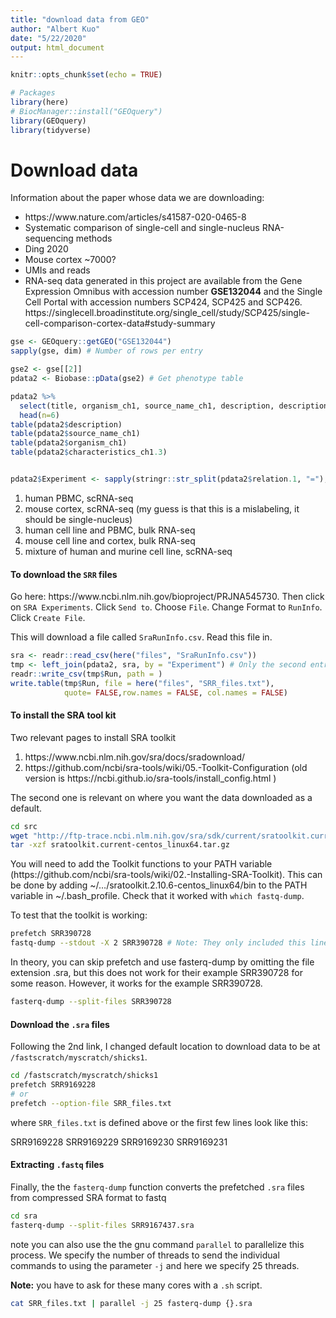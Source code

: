 ```yaml
---
title: "download data from GEO"
author: "Albert Kuo"
date: "5/22/2020"
output: html_document
---
```


```r
knitr::opts_chunk$set(echo = TRUE)
```

```r
# Packages
library(here)
# BiocManager::install("GEOquery")
library(GEOquery)
library(tidyverse)
```

# Download data

Information about the paper whose data we are downloading:

* https://www.nature.com/articles/s41587-020-0465-8
* Systematic comparison of single-cell and single-nucleus RNA-sequencing methods
* Ding	2020
* Mouse cortex	~7000?
* UMIs and reads
* RNA-seq data generated in this project are available from the Gene Expression Omnibus with accession number **GSE132044** and the Single Cell Portal with accession numbers SCP424, SCP425 and SCP426. https://singlecell.broadinstitute.org/single_cell/study/SCP425/single-cell-comparison-cortex-data#study-summary


```r
gse <- GEOquery::getGEO("GSE132044")
sapply(gse, dim) # Number of rows per entry

gse2 <- gse[[2]]
pdata2 <- Biobase::pData(gse2) # Get phenotype table

pdata2 %>%
  select(title, organism_ch1, source_name_ch1, description, description.1, starts_with("characteristics")) %>% 
  head(n=6)
table(pdata2$description)
table(pdata2$source_name_ch1)
table(pdata2$organism_ch1)
table(pdata2$characteristics_ch1.3)


pdata2$Experiment <- sapply(stringr::str_split(pdata2$relation.1, "="), tail, 1)
```

1. human PBMC, scRNA-seq
2. mouse cortex, scRNA-seq (my guess is that this is a mislabeling, it should be single-nucleus)
3. human cell line and PBMC, bulk RNA-seq
4. mouse cell line and cortex, bulk RNA-seq
5. mixture of human and murine cell line, scRNA-seq


#### To download the `SRR` files

Go here: https://www.ncbi.nlm.nih.gov/bioproject/PRJNA545730. 
Then click on `SRA Experiments`. Click `Send to`. Choose `File`. 
Change Format to `RunInfo`. Click `Create File`. 

This will download a file called `SraRunInfo.csv`. Read this file in. 

```r
sra <- readr::read_csv(here("files", "SraRunInfo.csv"))
tmp <- left_join(pdata2, sra, by = "Experiment") # Only the second entry (mouse cortex)
readr::write_csv(tmp$Run, path = )
write.table(tmp$Run, file = here("files", "SRR_files.txt"), 
            quote= FALSE,row.names = FALSE, col.names = FALSE)
```

#### To install the SRA tool kit

Two relevant pages to install SRA toolkit

1. https://www.ncbi.nlm.nih.gov/sra/docs/sradownload/
2. https://github.com/ncbi/sra-tools/wiki/05.-Toolkit-Configuration (old version is https://ncbi.github.io/sra-tools/install_config.html )

The second one is relevant on where you want the data downloaded as a default. 

```bash
cd src 
wget "http://ftp-trace.ncbi.nlm.nih.gov/sra/sdk/current/sratoolkit.current-centos_linux64.tar.gz"
tar -xzf sratoolkit.current-centos_linux64.tar.gz
```

You will need to add the Toolkit functions to your PATH variable (https://github.com/ncbi/sra-tools/wiki/02.-Installing-SRA-Toolkit). This can be done by adding ~/.../sratoolkit.2.10.6-centos_linux64/bin to the PATH variable in ~/.bash_profile. Check that it worked with `which fastq-dump`.

To test that the toolkit is working:

```bash
prefetch SRR390728 
fastq-dump --stdout -X 2 SRR390728 # Note: They only included this line in the documentation, but it appears necessary to prefetch first
```

In theory, you can skip prefetch and use fasterq-dump by omitting the file extension .sra, but this does not work for their example SRR390728 for some reason. However, it works for the example SRR390728.

```bash
fasterq-dump --split-files SRR390728 
```


#### Download the `.sra` files

Following the 2nd link, I changed default location to download data to be at 
`/fastscratch/myscratch/shicks1`. 

```bash
cd /fastscratch/myscratch/shicks1
prefetch SRR9169228
# or 
prefetch --option-file SRR_files.txt
```

where `SRR_files.txt` is defined above or the first few lines look like this: 

SRR9169228
SRR9169229
SRR9169230
SRR9169231


#### Extracting `.fastq` files

Finally, the the `fasterq-dump` function converts the prefetched `.sra` files
from compressed SRA format to fastq

```bash
cd sra
fasterq-dump --split-files SRR9167437.sra
```

note you can also use the the gnu command `parallel` to parallelize this 
process. We specify the number of threads to send the individual 
commands to using the parameter `-j` and here we specify 25 threads. 

**Note:** you have to ask for these many cores with a `.sh` script. 

```bash
cat SRR_files.txt | parallel -j 25 fasterq-dump {}.sra 
```


